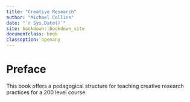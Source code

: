 ```yaml
---
title: "Creative Research"
author: "Michael Collins"
date: "`r Sys.Date()`"
site: bookdown::bookdown_site
documentclass: book
classoption: openany
---
```


# Preface {-}

This book offers a pedagogical structure for teaching creative research practices for a 200 level course.
